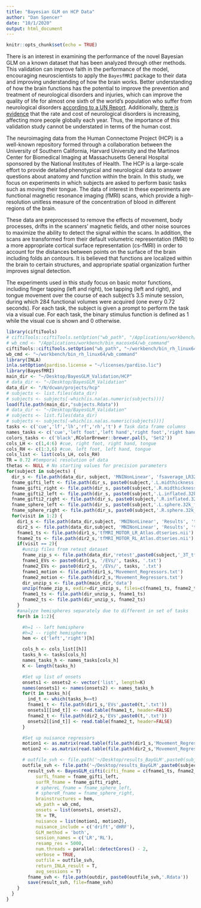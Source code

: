 ```yaml
---
title: "Bayesian GLM on HCP Data"
author: "Dan Spencer"
date: "10/1/2020"
output: html_document
---
```


```r
knitr::opts_chunk$set(echo = TRUE)
```

There is an interest in examining the performance of the novel Bayesian GLM on a known dataset that has been analyzed through other methods. This validation can improve faith in the performance of the model, encouraging neuroscientists to apply the `BayesfMRI` package to their data and improving understanding of how the brain works. Better understanding of how the brain functions has the potential to improve the prevention and treatment of neurological disorders and injuries, which can improve the quality of life for almost one sixth of the world's population who suffer from neurological disorders [according to a UN Report](https://news.un.org/en/story/2007/02/210312-nearly-1-6-worlds-population-suffer-neurological-disorders-un-report). Additionally, [there is evidence](https://www.ncbi.nlm.nih.gov/pmc/articles/PMC6459001/) that the rate and cost of neurological disorders is increasing, affecting more people globally each year. Thus, the importance of this validation study cannot be understated in terms of the human cost.

The neuroimaging data from the Human Connectome Project (HCP) is a well-known repository formed through a collaboration between the University of Southern California, Harvard University and the Martinos Center for Biomedical Imaging at Massachusetts General Hospital sponsored by the National Institutes of Health. The HCP is a large-scale effort to provide detailed phenotypical and neurological data to answer questions about anatomy and function within the brain. In this study, we focus on experiments in which subjects are asked to perform basic tasks such as moving their tongue. The data of interest in these experiments are functional magnetic resonance imaging (fMRI) scans, which provide a high-resolution unitless measure of the concentration of blood in different regions of the brain.

These data are preprocessed to remove the effects of movement, body processes, drifts in the scanners' magnetic fields, and other noise sources to maximize the ability to detect the signal within the scans. In addition, the scans are transformed from their default volumetric representation (fMRI) to a more appropriate cortical surface representation (cs-fMRI) in order to account for the distances between points on the surface of the brain including folds an contours. It is believed that functions are localized within the brain to certain structures, and appropriate spatial organization further improves signal detection. 

The experiments used in this study focus on basic motor functions, including finger tapping (left and right), toe tapping (left and right), and tongue movement over the course of each subject's 3.5 minute session, during which 284 functional volumes were acquired (one every 0.72 seconds). For each task, the subject is given a prompt to perform the task via a visual cue. For each task, the binary stimulus function is defined as 1 while the visual cue is shown and 0 otherwise. 

```r
library(ciftiTools)
# ciftiTools::ciftiTools.setOption("wb_path", "/Applications/workbench/bin_macosx64/wb_command")
# wb_cmd <- "/Applications/workbench/bin_macosx64/wb_command"
ciftiTools::ciftiTools.setOption("wb_path", "~/workbench/bin_rh_linux64/wb_command")
wb_cmd <- "~/workbench/bin_rh_linux64/wb_command"
library(INLA)
inla.setOption(pardiso.license = "~/licenses/pardiso.lic")
library(BayesfMRI)
main_dir <- "~/Desktop/BayesGLM_Validation/HCP"
# data_dir <- "~/Desktop/BayesGLM_Validation"
data_dir <- "/N/dcwan/projects/hcp"
# subjects <- list.files(data_dir)
# subjects <- subjects[-which(is.na(as.numeric(subjects)))]
load(file.path(main_dir,"subjects.Rdata"))
# data_dir <- "~/Desktop/BayesGLM_Validation"
# subjects <- list.files(data_dir)
# subjects <- subjects[-which(is.na(as.numeric(subjects)))]
tasks <- c('cue','lf','lh','rf','rh','t') # Task data frame columns
names_tasks <- c('cue','left foot','left hand','right foot','right hand','tongue')
colors_tasks <- c('black',RColorBrewer::brewer.pal(5, 'Set2'))
cols_LH <- c(1,4:6) #cue, right foot, right hand, tongue
cols_RH <- c(1:3,6) #cue, left foot, left hand, tongue
cols_list <- list(cols_LH, cols_RH)
TR = 0.72 #temporal resolution of data
thetas <- NULL # No starting values for precision parameters
for(subject in subjects) {
  dir_s <- file.path(data_dir, subject, 'MNINonLinear', 'fsaverage_LR32k')
  fname_gifti_left <- file.path(dir_s, paste0(subject,'.L.midthickness.32k_fs_LR.surf.gii'))
  fname_gifti_right <- file.path(dir_s, paste0(subject,'.R.midthickness.32k_fs_LR.surf.gii'))
  fname_gifti2_left <- file.path(dir_s, paste0(subject,'.L.inflated.32k_fs_LR.surf.gii'))
  fname_gifti2_right <- file.path(dir_s, paste0(subject,'.R.inflated.32k_fs_LR.surf.gii'))
  fname_sphere_left <- file.path(dir_s, paste0(subject,'.L.sphere.32k_fs_LR.surf.gii'))
  fname_sphere_right <- file.path(dir_s, paste0(subject,'.R.sphere.32k_fs_LR.surf.gii'))
  for(visit in 1:2) {
    dir1_s <- file.path(data_dir,subject, 'MNINonLinear', 'Results', 'tfMRI_MOTOR_LR')
    dir2_s <- file.path(data_dir,subject, 'MNINonLinear', 'Results', 'tfMRI_MOTOR_RL')
    fname1_ts <- file.path(dir1_s,'tfMRI_MOTOR_LR_Atlas.dtseries.nii')
    fname2_ts <- file.path(dir2_s,'tfMRI_MOTOR_RL_Atlas.dtseries.nii')
    if(visit == 2){
      #unzip files from retest dataset
      fname_zip_s <- file.path(data_dir,'retest',paste0(subject,'_3T_tfMRI_MOTOR_preproc.zip'))
      fname1_EVs <- paste0(dir1_s, '/EVs/', tasks, '.txt')
      fname2_EVs <- paste0(dir2_s, '/EVs/', tasks, '.txt')
      fname1_motion <- file.path(dir1_s,'Movement_Regressors.txt')
      fname2_motion <- file.path(dir2_s,'Movement_Regressors.txt')
      dir_unzip_s <- file.path(main_dir,'data')
      unzip(fname_zip_s, exdir=dir_unzip_s, files=c(fname1_ts, fname2_ts, fname1_EVs, fname2_EVs, fname1_motion, fname2_motion))
      fname1_ts <- file.path(dir_unzip_s, fname1_ts)
      fname2_ts <- file.path(dir_unzip_s, fname2_ts)
    }
    #analyze hemispheres separately due to different in set of tasks
    for(h in 1:2){

      #h=1 -- left hemisphere
      #h=2 -- right hemisphere
      hem <- c('left','right')[h]

      cols_h <- cols_list[[h]]
      tasks_h <- tasks[cols_h]
      names_tasks_h <- names_tasks[cols_h]
      K <- length(tasks_h)

      #Set up list of onsets
      onsets1 <- onsets2 <- vector('list', length=K)
      names(onsets1) <- names(onsets2) <- names_tasks_h
      for(t in tasks_h){
        ind_t <- which(tasks_h==t)
        fname1_t <- file.path(dir1_s,'EVs',paste0(t,'.txt'))
        onsets1[[ind_t]] <- read.table(fname1_t, header=FALSE)
        fname2_t <- file.path(dir2_s,'EVs',paste0(t,'.txt'))
        onsets2[[ind_t]] <- read.table(fname2_t, header=FALSE)
      }

      #Set up nuisance regressors
      motion1 <- as.matrix(read.table(file.path(dir1_s,'Movement_Regressors.txt'), header=FALSE))
      motion2 <- as.matrix(read.table(file.path(dir2_s,'Movement_Regressors.txt'), header=FALSE))

      # outfile_svh <- file.path('~/Desktop/results_BayGLM',paste0(subject,'_visit',visit,'_',hem))
      outfile_svh <- file.path('~/Desktop/results_BayGLM',paste0(subject,'_visit',visit,'_',hem))
  		result_svh <- BayesGLM_cifti(cifti_fname = c(fname1_ts, fname2_ts),
           surfL_fname = fname_gifti_left,
           surfR_fname = fname_gifti_right,
           # sphereL_fname = fname_sphere_left,
           # sphereR_fname = fname_sphere_right,
           brainstructures = hem,
           wb_path = wb_cmd,
           onsets = list(onsets1, onsets2),
           TR = TR,
           nuisance = list(motion1, motion2),
           nuisance_include = c('drift','dHRF'),
           GLM_method = 'both',
           session_names = c('LR','RL'),
           resamp_res = 5000,
           num.threads = parallel::detectCores() - 2,
           verbose = TRUE,
           outfile = outfile_svh,
           return_INLA_result = T,
           avg_sessions = T)
  		fname_svh <- file.path(outdir, paste0(outfile_svh,'.Rdata'))
  		save(result_svh, file=fname_svh)
    }
  }
}
```

